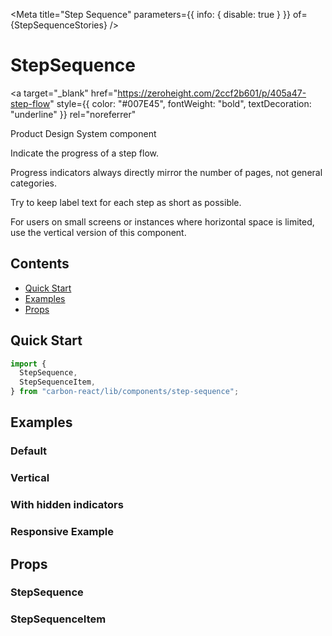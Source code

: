 

<Meta
  title="Step Sequence"
  parameters={{ info: { disable: true } }}
  of={StepSequenceStories}
/>

# StepSequence

<a
  target="_blank"
  href="https://zeroheight.com/2ccf2b601/p/405a47-step-flow"
  style={{ color: "#007E45", fontWeight: "bold", textDecoration: "underline" }}
  rel="noreferrer"
>
  Product Design System component
</a>

Indicate the progress of a step flow.

Progress indicators always directly mirror the number of pages, not general categories.

Try to keep label text for each step as short as possible.

For users on small screens or instances where horizontal space is limited, use the vertical version of this component.

## Contents

- [Quick Start](#quick-start)
- [Examples](#examples)
- [Props](#props)

## Quick Start

```javascript
import {
  StepSequence,
  StepSequenceItem,
} from "carbon-react/lib/components/step-sequence";
```

## Examples

### Default

<Canvas name="default" of={StepSequenceStories.DefaultStory} />

### Vertical

<Canvas name="vertical" of={StepSequenceStories.Vertical} />

### With hidden indicators

<Canvas
  name="with hidden indicators"
  of={StepSequenceStories.WithHiddenIndicators}
/>

### Responsive Example

<Canvas name="responsive" of={StepSequenceStories.ResponsiveExample} />

## Props

### StepSequence

<ArgTypes of={StepSequenceStories} />

### StepSequenceItem

<ArgTypes of={StepSequenceItemStories} />
